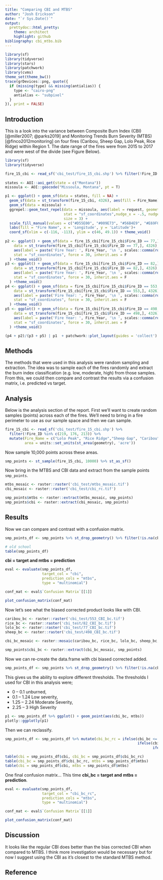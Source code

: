 ```yaml
---
title: "Comparing CBI and MTBS"
author: "Josh Erickson"
date: "`r Sys.Date()`"
output:
  prettydoc::html_pretty:
    theme: architect
    highlight: github
bibliography: cbi_mtbs.bib
---
```


```r
library(sf)
library(tidyverse)
library(stars)
library(patchwork)
library(cvms)
theme_set(theme_bw())
trace(grDevices::png, quote({
  if (missing(type) && missing(antialias)) {
    type <- "cairo-png"
    antialias <- "subpixel"
  }
}), print = FALSE)
```

## Introduction

This is a look into the variance between Composite Burn Index (CBI) [@miller2007; @parks2019] and Monitoring Trends Burn Severity (MTBS) [@finco2012monitoring] on four fires (Caribou, Sheep Gap, Lolo Peak, Rice Ridge) within Region 1. The date range of the fires were from 2015 to 2017 and were west of the divide (see Figure Below).

```r
library(sf)
library(tidyverse)

fire_15_cbi <- read_sf('cbi_test/fire_15_cbi.shp') %>% filter(!Fire_ID %in% c(219, 176, 213)) %>% mutate(Fire_Name = c("Lolo Peak", "Rice Ridge","Sheep Gap", "Caribou"),
                                                                                                          area = units::set_units(st_area(geometry), 'acre')) 
states <- AOI::aoi_get(state = c("Montana"))
missoula <- AOI::geocode("Missoula, Montana", pt = T)

p1 <- ggplot() + geom_sf(data = states, fill = NA) + 
  geom_sf(data = st_transform(fire_15_cbi, 4326), aes(fill = Fire_Name))+
  geom_sf(data = missoula) +
  ggrepel::geom_text_repel(data = missoula, aes(label = request, geometry = geometry),
                           stat = "sf_coordinates",nudge_x = -.5, nudge_y = .15,
                           size = 3) +
  scale_fill_manual(values = c("#D55E00", "#009E73", "#56B4E9", "#E69F00")) + 
  labs(fill = "Fire Name", x = 'Longitude', y = 'Latitude')+
  coord_sf(xlim = c(-116, -113), ylim = c(46, 49.1)) + theme_void()
  
p2 <- ggplot() + geom_sf(data = fire_15_cbi[fire_15_cbi$Fire_ID == 77,], fill = "#009E73") + ggrepel::geom_label_repel(
    data = st_transform(fire_15_cbi[fire_15_cbi$Fire_ID == 77,], 4326),
    aes(label = paste('Fire Year: ', Fire_Year, '\n ', scales::comma(round(as.numeric(area),0), 1), 'acres'), geometry = geometry),size = 2.5,
    stat = "sf_coordinates", force = 30, inherit.aes = F
  ) +theme_void() 
p3 <- ggplot() + geom_sf(data = fire_15_cbi[fire_15_cbi$Fire_ID == 82,], fill = "#56B4E9") + ggrepel::geom_label_repel(
    data = st_transform(fire_15_cbi[fire_15_cbi$Fire_ID == 82,], 4326),
    aes(label = paste('Fire Year: ', Fire_Year, '\n ', scales::comma(round(as.numeric(area),0), 1), 'acres'), geometry = geometry),size = 2.5,
    stat = "sf_coordinates", force = 30, inherit.aes = F
  ) +theme_void()
p4 <- ggplot() + geom_sf(data = fire_15_cbi[fire_15_cbi$Fire_ID == 553,], fill = "#D55E00") + ggrepel::geom_label_repel(
    data = st_transform(fire_15_cbi[fire_15_cbi$Fire_ID == 553,], 4326),
    aes(label = paste('Fire Year: ', Fire_Year, '\n ', scales::comma(round(as.numeric(area),0), 1), 'acres'), geometry = geometry),size = 2.5,
    stat = "sf_coordinates", force = 30, inherit.aes = F
  ) +theme_void()
p5 <- ggplot() + geom_sf(data = fire_15_cbi[fire_15_cbi$Fire_ID == 498,], fill = "#E69F00") + ggrepel::geom_label_repel(
    data = st_transform(fire_15_cbi[fire_15_cbi$Fire_ID == 498,], 4326),
    aes(label = paste('Fire Year: ', Fire_Year, '\n ', scales::comma(round(as.numeric(area),0), 1), 'acres'), geometry = geometry),size = 2.5,
    stat = "sf_coordinates", force = 30, inherit.aes = F
  ) +theme_void()

(p4 + p2)/(p3 + p5) | p1  + patchwork::plot_layout(guides = 'collect')  
```

## Methods

The methods that were used in this analysis were random sampling and extraction. The idea was to sample each of the fires randomly and extract the burn index classification (e.g. low, moderate, high) from those samples. From this, we could then compare and contrast the results via a confusion matrix, i.e. predicted vs target.

## Analysis

Below is the analysis section of the report. First we'll want to create random samples (points) across each of the fires. We'll need to bring in a fire perimeter to use as our sample space and then we can sample.

```r
fire_15_cbi <- read_sf('cbi_test/fire_15_cbi.shp') %>% 
  filter(!Fire_ID %in% c(219, 176, 213)) %>% 
  mutate(Fire_Name = c("Lolo Peak", "Rice Ridge","Sheep Gap", "Caribou"),
         area = units::set_units(st_area(geometry), 'acre')) 

```

Now sample 10,000 points across these areas.

```r
smp_points <- st_sample(fire_15_cbi, 10000) %>% st_as_sf()

```

Now bring in the MTBS and CBI data and extract from the sample points `smp_points`.

```r
mtbs_mosaic <- raster::raster('cbi_test/mtbs_mosaic.tif')
cbi_mosaic <- raster::raster('cbi_test/cbi_rc.tif') 

smp_points$mtbs <- raster::extract(mtbs_mosaic, smp_points)
smp_points$cbi <- raster::extract(cbi_mosaic, smp_points)

```


## Results 

Now we can compare and contrast with a confusion matrix.

```r
smp_points_df <- smp_points %>% st_drop_geometry() %>% filter(!is.na(cbi), !is.na(mtbs), mtbs >= 2, mtbs <=4) %>% mutate(across(c('mtbs', 'cbi'), as.character))

# old school
table(smp_points_df)


```

**cbi = target and mtbs = prediction**
```r
eval <- evaluate(smp_points_df,
                 target_col = "cbi",
                 prediction_cols = "mtbs",
                 type = "multinomial")

conf_mat <- eval$`Confusion Matrix`[[1]]

plot_confusion_matrix(conf_mat)
```

Now let's see what the biased corrected product looks like with CBI.

```r
caribou_bc <- raster::raster('cbi_test/553_CBI_bc.tif')
rice_bc <- raster::raster('cbi_test/82_CBI_bc.tif')
lolo_bc <- raster::raster('cbi_test/77_CBI_bc.tif')
sheep_bc <- raster::raster('cbi_test/498_CBI_bc.tif')

cbi_bc_mosaic <- raster::mosaic(caribou_bc, rice_bc, lolo_bc, sheep_bc, fun = min)

smp_points$cbi_bc <- raster::extract(cbi_bc_mosaic, smp_points)
```

Now we can re-create the data.frame with cbi biased corrected added.

```r
smp_points_df <- smp_points %>% st_drop_geometry() %>% filter(!is.na(cbi), !is.na(mtbs), !is.na(cbi_bc), mtbs >= 2, mtbs <=4) %>% mutate(across(c('mtbs', 'cbi'), as.character))

```

This gives us the ability to explore different thresholds. The thresholds I used for CBI in this analysis were;

-   0 -- 0.1 unburned,
-   0.1 -- 1.24 Low severity,
-   1.25 -- 2.24 Moderate Severity,
-   2.25 -- 3 High Severity

```r

p1 <- smp_points_df %>% ggplot() + geom_point(aes(cbi_bc, mtbs)) 
plotly::ggplotly(p1)
```


Then we can reclassify. 

```r
smp_points_df <- smp_points_df %>% mutate(cbi_bc_rc = ifelse(cbi_bc <= 3 & cbi_bc >= 2.25, '4',
                                                             ifelse(cbi_bc < 2.25 & cbi_bc >= 1.25, '3', 
                                                                    ifelse(cbi_bc < 1.25 & cbi_bc >= .1, '2', NA))))

table(cbi = smp_points_df$cbi, cbi_bc = smp_points_df$cbi_bc_rc)
table(cbi_bc = smp_points_df$cbi_bc_rc, mtbs = smp_points_df$mtbs)
table(cbi = smp_points_df$cbi, mtbs = smp_points_df$mtbs)
```

One final confusion matrix... This time **cbi_bc = target and mtbs = prediction**.

```r

eval <- evaluate(smp_points_df,
                 target_col = "cbi_bc_rc",
                 prediction_cols = "mtbs",
                 type = "multinomial")

conf_mat <- eval$`Confusion Matrix`[[1]]

plot_confusion_matrix(conf_mat)
```

## Discussion

It looks like the regular CBI does better than the bias corrected CBI when compared to MTBS. I think more investigation would be necessary but for now I suggest using the CBI as it's closest to the standard MTBS method.

## Reference
